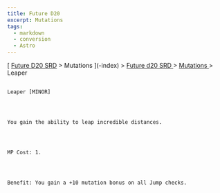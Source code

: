 ```yaml
---
title: Future D20
excerpt: Mutations
tags:
  - markdown
  - conversion
  - Astro
---
```







[
[Future D20 SRD]( / ) > Mutations
     ](-index)
     >
     [
      Future d20 SRD
     ](future-d20-srd-index)
     >
     [
      Mutations
     ](future-d20-srd-mutations-index)
     > Leaper
    




## 
    Leaper [MINOR]
   



    You gain the ability to leap incredible distances.
   



    MP Cost: 1.
   



    Benefit: You gain a +10 mutation bonus on all Jump checks.
   





